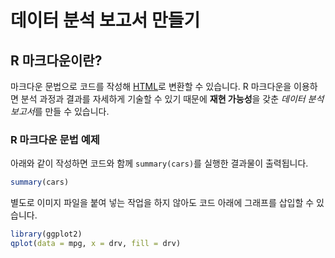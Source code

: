 # 데이터 분석 보고서 만들기

## R 마크다운이란?

마크다운 문법으로 코드를 작성해 [HTML](https://ko.wikipedia.org/wiki/HTML)로 변환할 수 있습니다. R 마크다운을 이용하면 분석 과정과 결과를 자세하게 기술할 수 있기 때문에 **재현 가능성**을 갖춘 *데이터 분석 보고서*를 만들 수 있습니다. 

### R 마크다운 문법 예제 

아래와 같이 작성하면 코드와 함께 `summary(cars)`를 실행한 결과물이 출력됩니다. 

```r
summary(cars)
```

별도로 이미지 파일을 붙여 넣는 작업을 하지 않아도 코드 아래에 그래프를 삽입할 수 있습니다. 

```r
library(ggplot2)
qplot(data = mpg, x = drv, fill = drv)
```